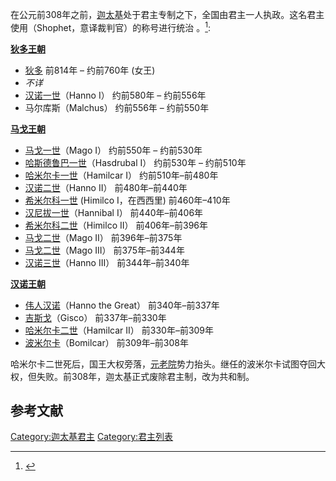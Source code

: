 在公元前308年之前，[[古迦太基|迦太基]]处于君主专制之下，全国由君主一人执政。这名君主使用{{link-en|苏菲特|Shophet}}（Shophet，意译裁判官）的称号进行统治
。<ref name="Miles">{{Cite book
  | last = Miles
  | first = Richard
  | title = Carthage Must Be Destroyed:  The Rise and Fall of an Ancient Civilization
  | url = https://archive.org/details/carthagemustbede0000mile
  | publisher = Viking Penguin
  | year = 2011
  | location = New York
    }}</ref>{{rp|115-116}}:

'''[[狄多王朝|狄多王朝]]'''
* [[狄多|狄多]] 前814年 – 约前760年 (女王)
* ''不详''
* [[汉诺一世|汉诺一世]]（Hanno I） 约前580年 – 约前556年
* 马尔库斯（Malchus） 约前556年 – 约前550年

'''[[马戈王朝|马戈王朝]]'''
* [[马戈一世|马戈一世]]（Mago I） 约前550年 – 约前530年
* [[哈斯德鲁巴一世|哈斯德鲁巴一世]]（Hasdrubal I） 约前530年 – 约前510年
* [[哈米尔卡一世|哈米尔卡一世]]（Hamilcar I） 约前510年–前480年
* [[汉诺_(航海家)|汉诺二世]]（Hanno II） 前480年–前440年
* [[希米尔科|希米尔科一世]] (Himilco I，在西西里) 前460年–410年
* [[汉尼拔·马戈|汉尼拔一世]]（Hannibal I） 前440年–前406年
* [[希米尔科二世|希米尔科二世]]（Himilco II） 前406年–前396年
* [[马戈二世|马戈二世]]（Mago II） 前396年–前375年
* [[马戈二世|马戈二世]]（Mago III） 前375年–前344年
* [[汉诺三世|汉诺三世]]（Hanno III） 前344年–前340年

'''[[汉诺王朝|汉诺王朝]]'''
* [[伟人汉诺|伟人汉诺]]（Hanno the Great） 前340年–前337年
* [[吉斯戈|吉斯戈]]（Gisco） 前337年–前330年
* [[哈米尔卡二世|哈米尔卡二世]]（Hamilcar II） 前330年–前309年
* [[波米尔卡|波米尔卡]]（Bomilcar） 前309年–前308年

哈米尔卡二世死后，国王大权旁落，[[元老院|元老院]]势力抬头。继任的波米尔卡试图夺回大权，但失败。前308年，迦太基正式废除君主制，改为共和制。

==参考文献==
{{reflist}}

[[Category:迦太基君主|Category:迦太基君主]]
[[Category:君主列表|Category:君主列表]]